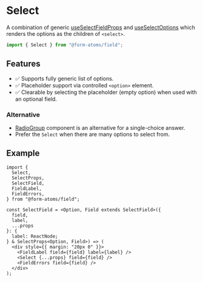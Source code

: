 
<Meta title="components/Select" of={SelectStories} />

# Select

A combination of generic [useSelectFieldProps](?path=/docs/hooks-useselectfieldprops--docs) and [useSelectOptions](?path=/docs/hooks-useselectoptions--docs)
which renders the options as the children of `<select>`.

```ts
import { Select } from "@form-atoms/field";
```

## Features

- ✅ Supports fully generic list of options.
- ✅ Placeholder support via controlled `<option>` element.
- ✅ Clearable by selecting the placeholder (empty option) when used with an optional field.

### Alternative

- [RadioGroup](?path=/docs/components-radiogroup--docs) component is an alternative for a single-choice answer.
- Prefer the `Select` when there are many options to select from.

## Example

```tsx
import {
  Select,
  SelectProps,
  SelectField,
  FieldLabel,
  FieldErrors,
} from "@form-atoms/field";

const SelectField = <Option, Field extends SelectField>({
  field,
  label,
  ...props
}: {
  label: ReactNode;
} & SelectProps<Option, Field>) => (
  <div style={{ margin: "20px 0" }}>
    <FieldLabel field={field} label={label} />
    <Select {...props} field={field} />
    <FieldErrors field={field} />
  </div>
);
```

<Stories />
